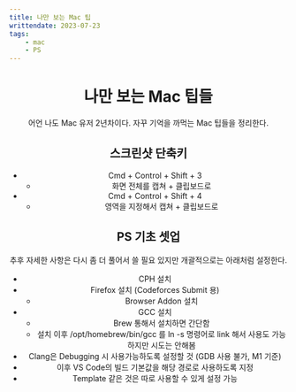 ```yaml
---
title: 나만 보는 Mac 팁
writtendate: 2023-07-23
tags:
    - mac
    - PS
---
```


<Header />

# 나만 보는 Mac 팁들

어언 나도 Mac 유저 2년차이다. 자꾸 기억을 까먹는 Mac 팁들을 정리한다.

## 스크린샷 단축키

- Cmd + Control + Shift + 3
  - 화면 전체를 캡쳐 + 클립보드로
- Cmd + Control + Shift + 4
  - 영역을 지정해서 캡쳐 + 클립보드로

## PS 기초 셋업

추후 자세한 사항은 다시 좀 더 풀어서 쓸 필요 있지만 개괄적으로는 아래처럼 설정한다.

- CPH 설치
- Firefox 설치 (Codeforces Submit 용)
  - Browser Addon 설치
- GCC 설치
  - Brew 통해서 설치하면 간단함
  - 설치 이후 /opt/homebrew/bin/gcc 를 ln -s 명령어로 link 해서 사용도 가능하지만 시도는 안해봄
- Clang은 Debugging 시 사용가능하도록 설정할 것 (GDB 사용 불가, M1 기준)
- 이후 VS Code의 빌드 기본값을 해당 경로로 사용하도록 지정
- Template 같은 것은 따로 사용할 수 있게 설정 가능

<TagList />
<Comment />